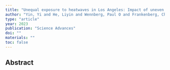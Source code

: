 ```yaml
---
title: "Unequal exposure to heatwaves in Los Angeles: Impact of uneven green spaces"
author: "Yin, Yi and He, Liyin and Wennberg, Paul O and Frankenberg, Christian"
type: "article"
year: 2023
publication: "Science Advances"
doi: ""
materials: ""
toc: false
---
```


## Abstract

